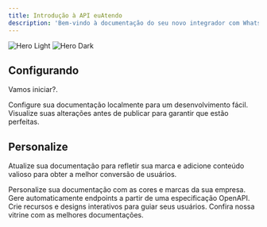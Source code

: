 ```yaml
---
title: Introdução à API euAtendo
description: 'Bem-vindo à documentação do seu novo integrador com WhatsApp'
---
```


<img
  className="block dark:hidden"
  src="https://s33.apidevs.app/euatendo/10.png"
  alt="Hero Light"
/>
<img
  className="hidden dark:block"
  src="https://s33.apidevs.app/euatendo/10.png"
  alt="Hero Dark"
/>

## Configurando

Vamos iniciar?.

<CardGroup cols={2}>
  <Card
    title="Instalando"
    icon="pen-to-square"
    href="/essentials/instalando"
  >
    Configure sua documentação localmente para um desenvolvimento fácil.
  </Card>
  <Card 
    title="Primeiros passos"
    icon="image"
    href="https://mintlify.com/docs/PrimeirosPassos"
  >
    Visualize suas alterações antes de publicar para garantir que estão perfeitas.
  </Card>
</CardGroup>

## Personalize

Atualize sua documentação para refletir sua marca e adicione conteúdo valioso para obter a melhor conversão de usuários.

<CardGroup cols={2}>
  <Card
    title="Personalizar Estilo"
    icon="palette"
    href="https://mintlify.com/docs/settings/global"
  >
    Personalize sua documentação com as cores e marcas da sua empresa.
  </Card>
  <Card
    title="Referenciar APIs"
    icon="code"
    href="https://mintlify.com/docs/api-playground/openapi"
  >
    Gere automaticamente endpoints a partir de uma especificação OpenAPI.
  </Card>
  <Card
    title="Adicionar Componentes"
    icon="screwdriver-wrench"
    href="https://mintlify.com/docs/components/accordion"
  >
    Crie recursos e designs interativos para guiar seus usuários.
  </Card>
  <Card
    title="Obtenha Inspiração"
    icon="stars"
    href="https://mintlify.com/customers"
  >
    Confira nossa vitrine com as melhores documentações.
  </Card>
</CardGroup>

